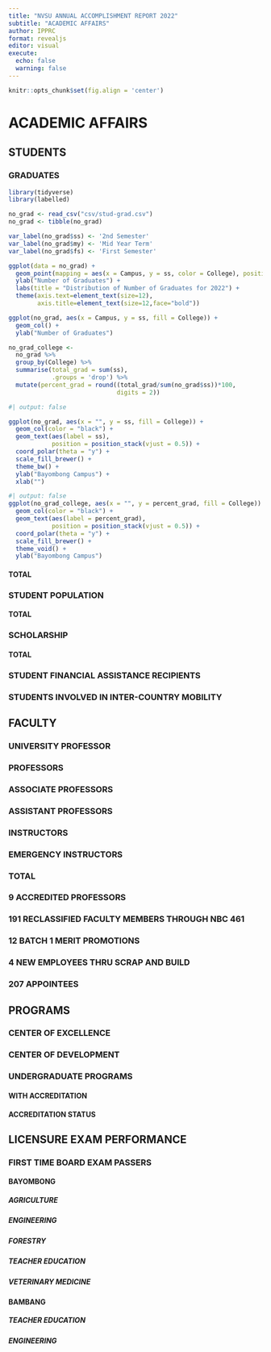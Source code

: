 ```yaml
---
title: "NVSU ANNUAL ACCOMPLISHMENT REPORT 2022"
subtitle: "ACADEMIC AFFAIRS"
author: IPPRC
format: revealjs
editor: visual
execute:
  echo: false
  warning: false
---
```


```r
knitr::opts_chunk$set(fig.align = 'center')
```

# ACADEMIC AFFAIRS

## STUDENTS

### GRADUATES

```r
library(tidyverse)
library(labelled)
```

```r
no_grad <- read_csv("csv/stud-grad.csv")
no_grad <- tibble(no_grad)
```

```r
var_label(no_grad$ss) <- '2nd Semester'
var_label(no_grad$my) <- 'Mid Year Term'
var_label(no_grad$fs) <- 'First Semester'
```

```r
ggplot(data = no_grad) + 
  geom_point(mapping = aes(x = Campus, y = ss, color = College), position = "jitter") +
  ylab("Number of Graduates") +
  labs(title = "Distribution of Number of Graduates for 2022") +
  theme(axis.text=element_text(size=12),
        axis.title=element_text(size=12,face="bold"))
```

```r
ggplot(no_grad, aes(x = Campus, y = ss, fill = College)) +
  geom_col() +
  ylab("Number of Graduates")
```

```r
no_grad_college <-
  no_grad %>%
  group_by(College) %>%
  summarise(total_grad = sum(ss),
            .groups = 'drop') %>%
  mutate(percent_grad = round((total_grad/sum(no_grad$ss))*100,
                              digits = 2))
```

```r
#| output: false

ggplot(no_grad, aes(x = "", y = ss, fill = College)) +
  geom_col(color = "black") +
  geom_text(aes(label = ss),
            position = position_stack(vjust = 0.5)) +
  coord_polar(theta = "y") +
  scale_fill_brewer() +
  theme_bw() +
  ylab("Bayombong Campus") +
  xlab("")
```

```r
#| output: false
ggplot(no_grad_college, aes(x = "", y = percent_grad, fill = College)) +
  geom_col(color = "black") +
  geom_text(aes(label = percent_grad),
            position = position_stack(vjust = 0.5)) +
  coord_polar(theta = "y") +
  scale_fill_brewer() +
  theme_void() +
  ylab("Bayombong Campus")
```

#### TOTAL

### STUDENT POPULATION

#### TOTAL 

### SCHOLARSHIP

#### TOTAL

### STUDENT FINANCIAL ASSISTANCE RECIPIENTS

### STUDENTS INVOLVED IN INTER-COUNTRY MOBILITY

## FACULTY

### UNIVERSITY PROFESSOR

### PROFESSORS

### ASSOCIATE PROFESSORS

### ASSISTANT PROFESSORS

### INSTRUCTORS

### EMERGENCY INSTRUCTORS

### TOTAL

### 9 ACCREDITED PROFESSORS

### 191 RECLASSIFIED FACULTY MEMBERS THROUGH NBC 461

### 12 BATCH 1 MERIT PROMOTIONS

### 4 NEW EMPLOYEES THRU SCRAP AND BUILD

### 207 APPOINTEES

## PROGRAMS

### CENTER OF EXCELLENCE

### CENTER OF DEVELOPMENT

### UNDERGRADUATE PROGRAMS

#### WITH ACCREDITATION

#### ACCREDITATION STATUS

## LICENSURE EXAM PERFORMANCE

### FIRST TIME BOARD EXAM PASSERS

#### BAYOMBONG

##### AGRICULTURE

##### ENGINEERING

##### FORESTRY

##### TEACHER EDUCATION

##### VETERINARY MEDICINE

#### BAMBANG

##### TEACHER EDUCATION

##### ENGINEERING